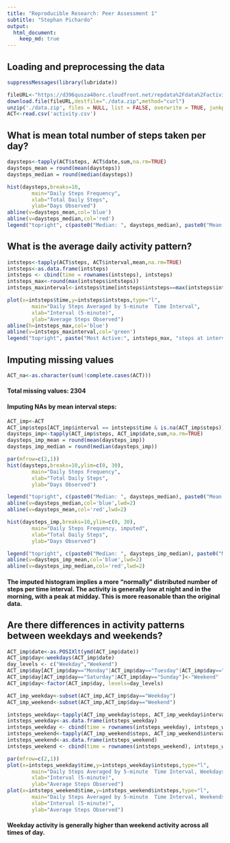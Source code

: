 ```yaml
---
title: "Reproducible Research: Peer Assessment 1"
subtitle: "Stephan Pichardo"
output: 
  html_document:
    keep_md: true
---
```


## Loading and preprocessing the data

```r
suppressMessages(library(lubridate))

fileURL<-"https://d396qusza40orc.cloudfront.net/repdata%2Fdata%2Factivity.zip"
download.file(fileURL,destfile="./data.zip",method="curl")
unzip('./data.zip', files = NULL, list = FALSE, overwrite = TRUE, junkpaths = FALSE, exdir = ".", unzip = "internal",setTimes = FALSE)
ACT<-read.csv('activity.csv')
```

## What is mean total number of steps taken per day?

```r
daysteps<-tapply(ACT$steps, ACT$date,sum,na.rm=TRUE)
daysteps_mean = round(mean(daysteps))
daysteps_median = round(median(daysteps))

hist(daysteps,breaks=10,
        main="Daily Steps Frequency",
        xlab="Total Daily Steps",
        ylab="Days Observed")
abline(v=daysteps_mean,col='blue')
abline(v=daysteps_median,col='red')
legend("topright", c(paste0("Median: ", daysteps_median), paste0("Mean: ", daysteps_mean)), col=c("red", "blue"), lwd=2)
```


## What is the average daily activity pattern?

```r
intsteps<-tapply(ACT$steps, ACT$interval,mean,na.rm=TRUE)
intsteps<-as.data.frame(intsteps)
intsteps <- cbind(time = rownames(intsteps), intsteps)
intsteps_max<-round(max(intsteps$intsteps))
intsteps_maxinterval<-intsteps$time[intsteps$intsteps==max(intsteps$intsteps)]

plot(x=intsteps$time,y=intsteps$intsteps,type="l",
        main="Daily Steps Averaged by 5-minute  Time Interval",
        xlab="Interval (5-minute)",
        ylab="Average Steps Observed")
abline(h=intsteps_max,col='blue')
abline(v=intsteps_maxinterval,col='green')
legend("topright", paste("Most Active:", intsteps_max, "steps at interval", intsteps_maxinterval))
```

## Imputing missing values

```r
ACT_na<-as.character(sum(!complete.cases(ACT)))
```

#### Total missing values: 2304 
#### Imputing NAs by mean interval steps:

```r
ACT_imp<-ACT
ACT_imp$steps[ACT_imp$interval == intsteps$time & is.na(ACT_imp$steps)]<-intsteps$intsteps
daysteps_imp<-tapply(ACT_imp$steps, ACT_imp$date,sum,na.rm=TRUE)
daysteps_imp_mean = round(mean(daysteps_imp))
daysteps_imp_median = round(median(daysteps_imp))

par(mfrow=c(2,1))
hist(daysteps,breaks=10,ylim=c(0, 30),
        main="Daily Steps Frequency",
        xlab="Total Daily Steps",
        ylab="Days Observed")

legend("topright", c(paste0("Median: ", daysteps_median), paste0("Mean: ", daysteps_mean)), col=c("red", "blue"), lwd=2)
abline(v=daysteps_median,col='blue',lwd=2)
abline(v=daysteps_mean,col='red',lwd=2)

hist(daysteps_imp,breaks=10,ylim=c(0, 30),
        main="Daily Steps Frequency, imputed",
        xlab="Total Daily Steps",
        ylab="Days Observed")

legend("topright", c(paste0("Median: ", daysteps_imp_median), paste0("Mean: ", daysteps_imp_mean)), col=c("red", "blue"), lwd=2)
abline(v=daysteps_imp_mean,col='blue',lwd=2)
abline(v=daysteps_imp_median,col='red',lwd=2)
```

#### The imputed histogram implies a more "normally" distributed number of steps per time interval. The activity is generally low at night and in the morning, with a peak at midday. This is more reasonable than the original data.


## Are there differences in activity patterns between weekdays and weekends?

```r
ACT_imp$date<-as.POSIXlt(ymd(ACT_imp$date))
ACT_imp$day<-weekdays(ACT_imp$date)
day_levels <- c("Weekday","Weekend")
ACT_imp$day[ACT_imp$day=="Monday"|ACT_imp$day=="Tuesday"|ACT_imp$day=="Wednesday"|ACT_imp$day=="Thursday"|ACT_imp$day=="Friday"]<-"Weekday"
ACT_imp$day[ACT_imp$day=="Saturday"|ACT_imp$day=="Sunday"]<-"Weekend"
ACT_imp$day<-factor(ACT_imp$day, levels=day_levels)

ACT_imp_weekday<-subset(ACT_imp,ACT_imp$day=="Weekday")
ACT_imp_weekend<-subset(ACT_imp,ACT_imp$day=="Weekend")

intsteps_weekday<-tapply(ACT_imp_weekday$steps, ACT_imp_weekday$interval,mean)
intsteps_weekday<-as.data.frame(intsteps_weekday)
intsteps_weekday <- cbind(time = rownames(intsteps_weekday), intsteps_weekday)
intsteps_weekend<-tapply(ACT_imp_weekend$steps, ACT_imp_weekend$interval,mean)
intsteps_weekend<-as.data.frame(intsteps_weekend)
intsteps_weekend <- cbind(time = rownames(intsteps_weekend), intsteps_weekend)

par(mfrow=c(2,1))
plot(x=intsteps_weekday$time,y=intsteps_weekday$intsteps,type="l",
        main="Daily Steps Averaged by 5-minute  Time Interval, Weekdays",
        xlab="Interval (5-minute)",
        ylab="Average Steps Observed")
plot(x=intsteps_weekend$time,y=intsteps_weekend$intsteps,type="l",
        main="Daily Steps Averaged by 5-minute  Time Interval, Weekends",
        xlab="Interval (5-minute)",
        ylab="Average Steps Observed")
```

#### Weekday activity is generally higher than weekend activity across all times of day.
